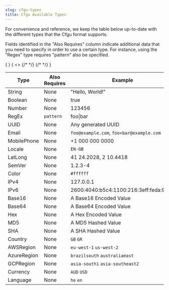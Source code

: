 ```yaml
---
slug: cfgu-types
title: Cfgu Available Types
---
```


For convenience and reference, we keep the table below up-to-date with the different types that the Cfgu format supports.

Fields identified in the "Also Requires" column indicate additional data that you need to specify in order to use a certain type. For instance, using the "Regex" type requires "pattern" also be specified.

<div className="table-wrapper">
  <table>
    {
      <thead>
        <tr>
          <th>Type</th>
          <th>Also Requires</th>
          <th>Example</th>
        </tr>
      </thead>
    }
    <tbody>
      {
        <>
          <tr>
            <td>String</td>
            <td>None</td>
            <td>"Hello, World!"</td>
          </tr>
          <tr>
            <td>Boolean</td>
            <td>None</td>
            <td>true</td>
          </tr>
          <tr>
            <td>Number</td>
            <td>None</td>
            <td>123456</td>
          </tr>
          <tr>
            <td>RegEx</td>
            <td>
              <code>pattern</code>
            </td>
            <td>foo|bar</td>
          </tr>
          <tr>
            <td>UUID</td>
            <td>None</td>
            <td>Any generated UUID</td>
          </tr>
          <tr>
            <td>Email</td>
            <td>None</td>
            <td>
              <code>foo@example.com</code>, <code>foo+bar@example.com</code>
            </td>
          </tr>
          <tr>
            <td>MobilePhone</td>
            <td>None</td>
            <td>+1 000 000 0000</td>
          </tr>
          <tr>
            <td>Locale</td>
            <td>None</td>
            <td>
              <code>EN-GB</code>
            </td>
          </tr>
          <tr>
            <td>LatLong</td>
            <td>None</td>
            <td>41 24.2028, 2 10.4418</td>
          </tr>
          <tr>
            <td>SemVer</td>
            <td>None</td>
            <td>1.2.3-4</td>
          </tr>
          <tr>
            <td>Color</td>
            <td>None</td>
            <td>
              <code>#ffffff</code>
            </td>
          </tr>
          <tr>
            <td>IPv4</td>
            <td>None</td>
            <td>127.0.0.1</td>
          </tr>
          <tr>
            <td>IPv6</td>
            <td>None</td>
            <td>2600:4040:b5c4:1100:216:3eff:feda:953b</td>
          </tr>
          {/* <tr>
        <td>Base16</td>
        <td>None</td>
        <td>A Base16 Encoded Value</td>
      </tr> */}
          <tr>
            <td>Base64</td>
            <td>None</td>
            <td>A Base64 Encoded Value</td>
          </tr>
          <tr>
            <td>Hex</td>
            <td>None</td>
            <td>A Hex Encoded Value</td>
          </tr>
          <tr>
            <td>MD5</td>
            <td>None</td>
            <td>A MD5 Hashed Value</td>
          </tr>
          <tr>
            <td>SHA</td>
            <td>None</td>
            <td>A SHA Hashed Value</td>
          </tr>
          <tr>
            <td>Country</td>
            <td>None</td>
            <td>
              <code>GB</code> <code>GR</code>
            </td>
          </tr>
          <tr>
            <td>AWSRegion</td>
            <td>None</td>
            <td>
              <code>eu-west-1</code> <code>us-west-2</code>
            </td>
          </tr>
          <tr>
            <td>AzureRegion</td>
            <td>None</td>
            <td>
              <code>brazilsouth</code> <code>australiaeast</code>
            </td>
          </tr>
          <tr>
            <td>GCPRegion</td>
            <td>None</td>
            <td>
              <code>asia-south1</code> <code>asia-southeast2</code>
            </td>
          </tr>
          <tr>
            <td>Currency</td>
            <td>None</td>
            <td>
              <code>AUD</code> <code>USD</code>
            </td>
          </tr>
          {/* <tr>
        <td>Language</td>
        <td>None</td>
        <td>
          <code>he</code> <code>en</code>
        </td>
      </tr> */}
        </>
      }
    </tbody>
  </table>
</div>
